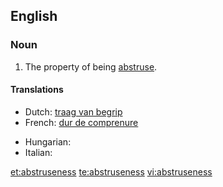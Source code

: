 ==English==

===Noun===
{{en-noun|-}}

# The property of being [[abstruse]].

====Translations====
{{trans-top|the property of being abstruse}}
* Dutch: [[traag van begrip]]
* French: [[dur de comprenure]]
{{trans-mid}}
* Hungarian: {{t|hu|homályosság}}
* Italian: {{t|it|astruseria|f}}
{{trans-bottom}}

[[et:abstruseness]]
[[te:abstruseness]]
[[vi:abstruseness]]